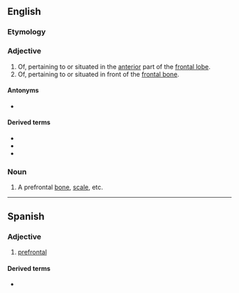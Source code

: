 {{also|préfrontal}}
==English==

===Etymology===
{{prefix|en|pre|frontal}}

===Adjective===
{{en-adj}}

# Of, pertaining to or situated in the [[anterior]] part of the [[frontal lobe]].
# Of, pertaining to or situated in front of the [[frontal bone]].

====Antonyms====
* {{l|en|postfrontal}}

====Derived terms====
* {{l|en|prefrontal cortex}}
* {{l|en|prefrontal lobotomy}}
* {{l|en|prefrontally}}

===Noun===
{{en-noun}}

# A prefrontal [[bone]], [[scale]], etc.

----

==Spanish==

===Adjective===
{{es-adj|pl=prefrontales}}

# [[#English|prefrontal]]

====Derived terms====
* {{l|es|corteza prefrontal}}